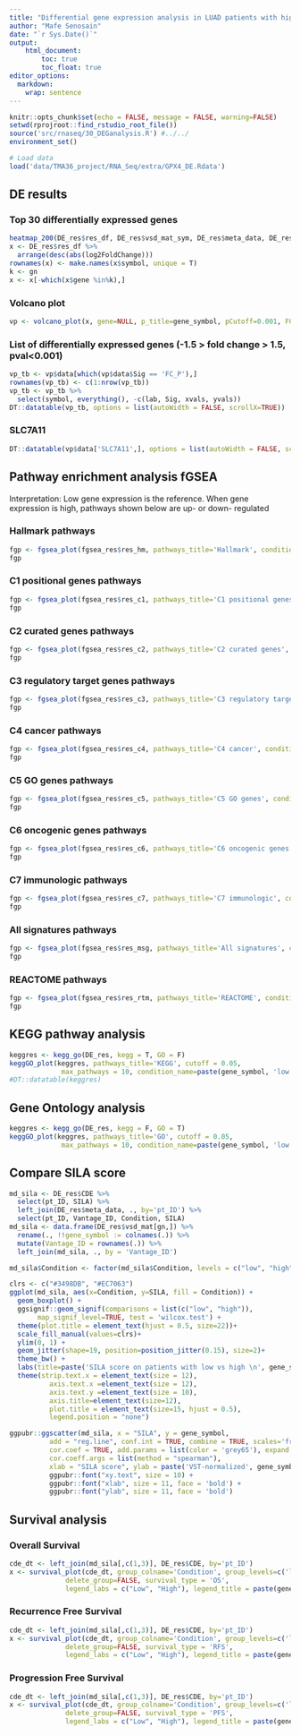 ```yaml
---
title: "Differential gene expression analysis in LUAD patients with high vs low GPX4 expression"
author: "Mafe Senosain"
date: "`r Sys.Date()`"
output:
    html_document:
        toc: true
        toc_float: true
editor_options: 
  markdown: 
    wrap: sentence
---
```


```r
knitr::opts_chunk$set(echo = FALSE, message = FALSE, warning=FALSE)
setwd(rprojroot::find_rstudio_root_file())
source('src/rnaseq/30_DEGanalysis.R') #../../
environment_set()
```

```r
# Load data
load('data/TMA36_project/RNA_Seq/extra/GPX4_DE.Rdata')
```

## DE results
### Top 30 differentially expressed genes
```r
heatmap_200(DE_res$res_df, DE_res$vsd_mat_sym, DE_res$meta_data, DE_res$CDE, lowhigh = TRUE, n_genes = 30)
x <- DE_res$res_df %>%
  arrange(desc(abs(log2FoldChange)))
rownames(x) <- make.names(x$symbol, unique = T)
k <- gn
x <- x[-which(x$gene %in%k),]
```

### Volcano plot
```r
vp <- volcano_plot(x, gene=NULL, p_title=gene_symbol, pCutoff=0.001, FCcutoff=1.5)
```


### List of differentially expressed genes (-1.5 > fold change > 1.5, pval<0.001)
```r
vp_tb <- vp$data[which(vp$data$Sig == 'FC_P'),]
rownames(vp_tb) <- c(1:nrow(vp_tb))
vp_tb <- vp_tb %>% 
  select(symbol, everything(), -c(lab, Sig, xvals, yvals))
DT::datatable(vp_tb, options = list(autoWidth = FALSE, scrollX=TRUE))
```

### SLC7A11
```r
DT::datatable(vp$data['SLC7A11',], options = list(autoWidth = FALSE, scrollX=TRUE))
```


## Pathway enrichment analysis fGSEA
Interpretation: Low gene expression is the reference. When gene expression is high, pathways shown below are up- or down- regulated

### Hallmark pathways
```r
fgp <- fgsea_plot(fgsea_res$res_hm, pathways_title='Hallmark', condition_name=paste(gene_symbol, 'low vs high'))
fgp
```

### C1 positional genes pathways
```r
fgp <- fgsea_plot(fgsea_res$res_c1, pathways_title='C1 positional genes', condition_name=paste(gene_symbol, 'low vs high'))
fgp
```

### C2 curated genes pathways
```r
fgp <- fgsea_plot(fgsea_res$res_c2, pathways_title='C2 curated genes', condition_name=paste(gene_symbol, 'low vs high'))
fgp
```

### C3 regulatory target genes pathways
```r
fgp <- fgsea_plot(fgsea_res$res_c3, pathways_title='C3 regulatory target genes', condition_name=paste(gene_symbol, 'low vs high'))
fgp
```

### C4 cancer pathways
```r
fgp <- fgsea_plot(fgsea_res$res_c4, pathways_title='C4 cancer', condition_name=paste(gene_symbol, 'low vs high'))
fgp
```

### C5 GO genes pathways
```r
fgp <- fgsea_plot(fgsea_res$res_c5, pathways_title='C5 GO genes', condition_name=paste(gene_symbol, 'low vs high'))
fgp
```

### C6 oncogenic genes pathways
```r
fgp <- fgsea_plot(fgsea_res$res_c6, pathways_title='C6 oncogenic genes', condition_name=paste(gene_symbol, 'low vs high'))
fgp
```

### C7 immunologic pathways
```r
fgp <- fgsea_plot(fgsea_res$res_c7, pathways_title='C7 immunologic', condition_name=paste(gene_symbol, 'low vs high'))
fgp
```

### All signatures pathways
```r
fgp <- fgsea_plot(fgsea_res$res_msg, pathways_title='All signatures', condition_name=paste(gene_symbol, 'low vs high'))
fgp
```

### REACTOME pathways
```r
fgp <- fgsea_plot(fgsea_res$res_rtm, pathways_title='REACTOME', condition_name=paste(gene_symbol, 'low vs high'))
fgp
```

## KEGG pathway analysis

```r
keggres <- kegg_go(DE_res, kegg = T, GO = F)
keggGO_plot(keggres, pathways_title='KEGG', cutoff = 0.05, 
             max_pathways = 10, condition_name=paste(gene_symbol, 'low vs high'), pval_colnm='p.val')
#DT::datatable(keggres)
```

## Gene Ontology analysis

```r
keggres <- kegg_go(DE_res, kegg = F, GO = T)
keggGO_plot(keggres, pathways_title='GO', cutoff = 0.05, 
             max_pathways = 10, condition_name=paste(gene_symbol, 'low vs high'), pval_colnm='p.val')
```

## Compare SILA score

```r
md_sila <- DE_res$CDE %>%
  select(pt_ID, SILA) %>%
  left_join(DE_res$meta_data, ., by='pt_ID') %>%
  select(pt_ID, Vantage_ID, Condition, SILA)
md_sila <- data.frame(DE_res$vsd_mat[gn,]) %>%
  rename(., !!gene_symbol := colnames(.)) %>%
  mutate(Vantage_ID = rownames(.)) %>%
  left_join(md_sila, ., by = 'Vantage_ID')

md_sila$Condition <- factor(md_sila$Condition, levels = c("low", "high"))
```

```r
clrs <- c("#3498DB", "#EC7063")  
ggplot(md_sila, aes(x=Condition, y=SILA, fill = Condition)) +
  geom_boxplot() +
  ggsignif::geom_signif(comparisons = list(c("low", "high")), 
       map_signif_level=TRUE, test = 'wilcox.test') +
  theme(plot.title = element_text(hjust = 0.5, size=22))+
  scale_fill_manual(values=clrs)+
  ylim(0, 1) +
  geom_jitter(shape=19, position=position_jitter(0.15), size=2)+
  theme_bw() +
  labs(title=paste('SILA score on patients with low vs high \n', gene_symbol, 'expression'),x=NULL, y = "SILA score") +
  theme(strip.text.x = element_text(size = 12), 
          axis.text.x =element_text(size = 12), 
          axis.text.y =element_text(size = 10),
          axis.title=element_text(size=12),
          plot.title = element_text(size=15, hjust = 0.5),
          legend.position = "none")
```

```r

ggpubr::ggscatter(md_sila, x = "SILA", y = gene_symbol,
          add = "reg.line", conf.int = TRUE, combine = TRUE, scales='free',
          cor.coef = TRUE, add.params = list(color = 'grey65'), expand = c(0, 0),
          cor.coeff.args = list(method = "spearman"),
          xlab = "SILA score", ylab = paste('VST-normalized', gene_symbol, 'expression')) +
          ggpubr::font("xy.text", size = 10) +
          ggpubr::font("xlab", size = 11, face = 'bold') +
          ggpubr::font("ylab", size = 11, face = 'bold') 
```

## Survival analysis

### Overall Survival
```r
cde_dt <- left_join(md_sila[,c(1,3)], DE_res$CDE, by='pt_ID')
x <- survival_plot(cde_dt, group_colname='Condition', group_levels=c('low', 'high'), 
              delete_group=FALSE, survival_type = 'OS', 
              legend_labs = c("Low", "High"), legend_title = paste(gene_symbol, 'expression'))
```

### Recurrence Free Survival
```r
cde_dt <- left_join(md_sila[,c(1,3)], DE_res$CDE, by='pt_ID')
x <- survival_plot(cde_dt, group_colname='Condition', group_levels=c('low', 'high'), 
              delete_group=FALSE, survival_type = 'RFS', 
              legend_labs = c("Low", "High"), legend_title = paste(gene_symbol, 'expression'))
```

### Progression Free Survival
```r
cde_dt <- left_join(md_sila[,c(1,3)], DE_res$CDE, by='pt_ID')
x <- survival_plot(cde_dt, group_colname='Condition', group_levels=c('low', 'high'), 
              delete_group=FALSE, survival_type = 'PFS', 
              legend_labs = c("Low", "High"), legend_title = paste(gene_symbol, 'expression'))
```
